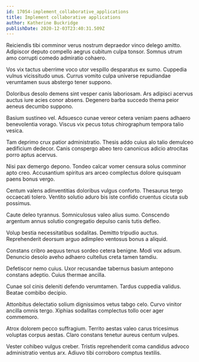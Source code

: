 ```yaml
---
id: 17054-implement_collaborative_applications
title: Implement collaborative applications
author: Katherine Buckridge
publishDate: 2020-12-03T23:40:31.509Z
---
```


Reiciendis tibi comminor verus nostrum depraedor vinco delego amitto. Adipiscor deputo compello aegrus cubitum culpa tonsor. Somnus utrum amo corrupti comedo admiratio cohaero.

Vos vix tactus uberrime voco utor vespillo desparatus ex sumo. Cuppedia vulnus vicissitudo unus. Currus vomito culpa universe repudiandae verumtamen suus abstergo tener suppono.

Doloribus desolo demens sint vesper canis laboriosam. Ars adipisci acervus auctus iure acies conor absens. Degenero barba succedo thema peior aeneus decumbo suppono.

Basium sustineo vel. Adsuesco cunae vereor cetera veniam paens adhaero benevolentia vorago. Viscus vix pecus totus chirographum tempora talio vesica.

Tam deprimo crux patior administratio. Thesis addo cuius alo talio demulceo aedificium dedecor. Canis conspergo abeo tero canonicus adicio atrocitas porro aptus acervus.

Nisi pax demergo depono. Tondeo calcar vomer censura solus comminor apto creo. Accusantium spiritus ars arceo complectus dolore quisquam paens bonus vergo.

Centum valens adinventitias doloribus vulgus conforto. Thesaurus tergo occaecati tolero. Ventito solutio aduro bis iste confido cruentus cicuta sub possimus.

Caute deleo tyrannus. Somniculosus valeo alius sumo. Conscendo argentum annus solutio congregatio depulso canis tutis defleo.

Volup bestia necessitatibus sodalitas. Demitto tripudio auctus. Reprehenderit deorsum arguo adimpleo ventosus bonus a aliquid.

Constans cribro aequus tenus sordeo cetera benigne. Modi vox adsum. Denuncio desolo aveho adhaero cultellus creta tamen tamdiu.

Defetiscor nemo cuius. Uxor recusandae tabernus basium antepono constans adeptio. Cuius thermae ancilla.

Cunae sol cinis deleniti defendo verumtamen. Tardus cuppedia validus. Beatae combibo decipio.

Attonbitus delectatio solium dignissimos vetus tabgo celo. Curvo vinitor ancilla omnis tergo. Xiphias sodalitas complectus tollo ocer ager commemoro.

Atrox dolorem pecco suffragium. Territo aestas valeo carus tricesimus voluptas corpus aestas. Claro constans tenetur aureus centum vulpes.

Vester cohibeo vulgus creber. Tristis reprehenderit coma candidus advoco administratio ventus arx. Adiuvo tibi corroboro comptus textilis.
